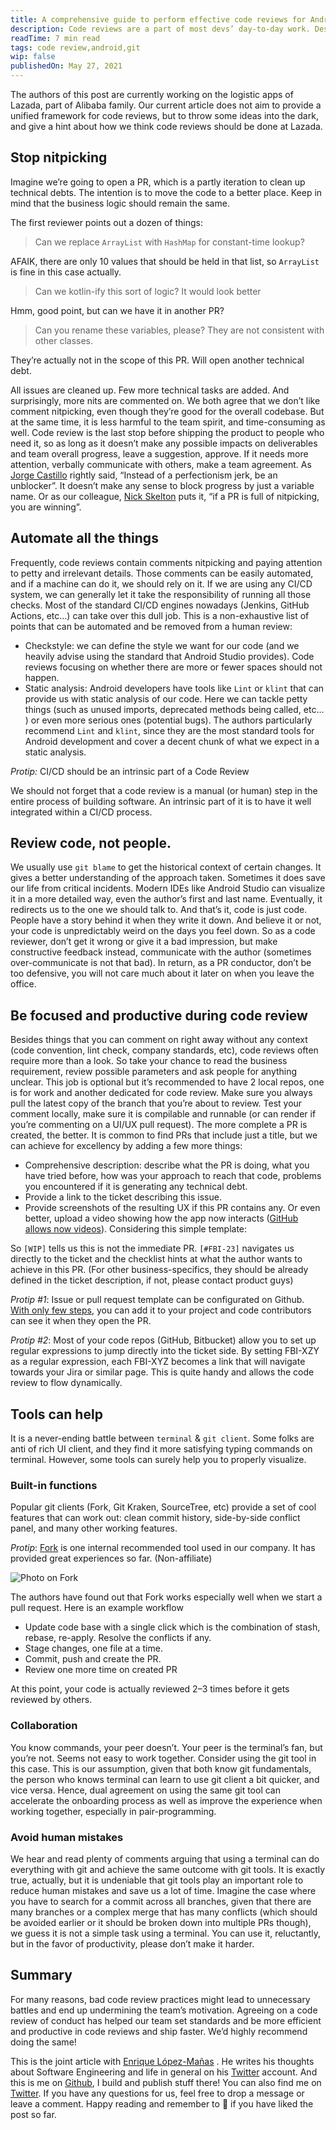 ```yaml
---
title: A comprehensive guide to perform effective code reviews for Android developers
description: Code reviews are a part of most devs’ day-to-day work. Despite being a standard industry practice for many years, there are still lots of disagreements around how code reviews should be conducted. In this post, we’ll look at how our framework helps us get code reviews done efficiently.
readTime: 7 min read
tags: code review,android,git
wip: false
publishedOn: May 27, 2021
---
```


The authors of this post are currently working on the logistic apps of Lazada, part of Alibaba family. Our current article does not aim to provide a unified framework for code reviews, but to throw some ideas into the dark, and give a hint about how we think code reviews should be done at Lazada.

## Stop nitpicking

Imagine we’re going to open a PR, which is a partly iteration to clean up technical debts. The intention is to move the code to a better place. Keep in mind that the business logic should remain the same.

The first reviewer points out a dozen of things:

> Can we replace `ArrayList` with `HashMap` for constant-time lookup?

AFAIK, there are only 10 values that should be held in that list, so `ArrayList` is fine in this case actually.

> Can we kotlin-ify this sort of logic? It would look better

Hmm, good point, but can we have it in another PR?

> Can you rename these variables, please? They are not consistent with other classes.

They’re actually not in the scope of this PR. Will open another technical debt.

All issues are cleaned up. Few more technical tasks are added. And surprisingly, more nits are commented on.
We both agree that we don’t like comment nitpicking, even though they’re good for the overall codebase. But at the same time, it is less harmful to the team spirit, and time-consuming as well.
Code review is the last stop before shipping the product to people who need it, so as long as it doesn’t make any possible impacts on deliverables and team overall progress, leave a suggestion, approve. If it needs more attention, verbally communicate with others, make a team agreement. As [Jorge Castillo](https://jorgecastillo.dev/a-letter-to-my-younger-self) rightly said, “Instead of a perfectionism jerk, be an unblocker”. It doesn’t make any sense to block progress by just a variable name. Or as our colleague, [Nick Skelton](https://medium.com/google-developer-experts/how-to-pull-request-d75ac81449a5) puts it, “if a PR is full of nitpicking, you are winning”.

## Automate all the things
Frequently, code reviews contain comments nitpicking and paying attention to petty and irrelevant details. Those comments can be easily automated, and if a machine can do it, we should rely on it. If we are using any CI/CD system, we can generally let it take the responsibility of running all those checks. Most of the standard CI/CD engines nowadays (Jenkins, GitHub Actions, etc…) can take over this dull job. This is a non-exhaustive list of points that can be automated and be removed from a human review:

- Checkstyle: we can define the style we want for our code (and we heavily advise using the standard that Android Studio provides). Code reviews focusing on whether there are more or fewer spaces should not happen.
- Static analysis: Android developers have tools like `Lint` or `klint` that can provide us with static analysis of our code. Here we can tackle petty things (such as unused imports, deprecated methods being called, etc… ) or even more serious ones (potential bugs). The authors particularly recommend `Lint` and `klint`, since they are the most standard tools for Android development and cover a decent chunk of what we expect in a static analysis.

*Protip:* CI/CD should be an intrinsic part of a Code Review

We should not forget that a code review is a manual (or human) step in the entire process of building software. An intrinsic part of it is to have it well integrated within a CI/CD process.

## Review code, not people.

We usually use `git blame` to get the historical context of certain changes. It gives a better understanding of the approach taken. Sometimes it does save our life from critical incidents. Modern IDEs like Android Studio can visualize it in a more detailed way, even the author’s first and last name. Eventually, it redirects us to the one we should talk to. And that’s it, code is just code. People have a story behind it when they write it down. And believe it or not, your code is unpredictably weird on the days you feel down. So as a code reviewer, don’t get it wrong or give it a bad impression, but make constructive feedback instead, communicate with the author (sometimes over-communicate is not that bad). In return, as a PR conductor, don’t be too defensive, you will not care much about it later on when you leave the office.

## Be focused and productive during code review
Besides things that you can comment on right away without any context (code convention, lint check, company standards, etc), code reviews often require more than a look. So take your chance to read the business requirement, review possible parameters and ask people for anything unclear. This job is optional but it’s recommended to have 2 local repos, one is for work and another dedicated for code review. Make sure you always pull the latest copy of the branch that you’re about to review. Test your comment locally, make sure it is compilable and runnable (or can render if you’re commenting on a UI/UX pull request).
The more complete a PR is created, the better. It is common to find PRs that include just a title, but we can achieve for excellency by adding a few more things:

- Comprehensive description: describe what the PR is doing, what you have tried before, how was your approach to reach that code, problems you encountered if it is generating any technical debt.
- Provide a link to the ticket describing this issue.
- Provide screenshots of the resulting UX if this PR contains any. Or even better, upload a video showing how the app now interacts ([GitHub allows now videos](https://docs.github.com/en/github/managing-your-work-on-github/file-attachments-on-issues-and-pull-requests)).
Considering this simple template:

<Gist id='422035112b3cd70eaf86efa9ac948b4a' />

So `[WIP]` tells us this is not the immediate PR. `[#FBI-23]` navigates us directly to the ticket and the checklist hints at what the author wants to achieve in this PR. (For other business-specifics, they should be already defined in the ticket description, if not, please contact product guys)

*Protip #1*: Issue or pull request template can be configurated on Github. [With only few steps](https://docs.github.com/en/communities/using-templates-to-encourage-useful-issues-and-pull-requests/creating-a-pull-request-template-for-your-repository), you can add it to your project and code contributors can see it when they open the PR.

*Protip #2*: Most of your code repos (GitHub, Bitbucket) allow you to set up regular expressions to jump directly into the ticket side. By setting FBI-XZY as a regular expression, each FBI-XYZ becomes a link that will navigate towards your Jira or similar page. This is quite handy and allows the code review to flow dynamically.

## Tools can help

It is a never-ending battle between `terminal` & `git client`. Some folks are anti of rich UI client, and they find it more satisfying typing commands on terminal. However, some tools can surely help you to properly visualize.

### Built-in functions
Popular git clients (Fork, Git Kraken, SourceTree, etc) provide a set of cool features that can work out: clean commit history, side-by-side conflict panel, and many other working features.

*Protip*: [Fork](https://git-fork.com/) is one internal recommended tool used in our company. It has provided great experiences so far. (Non-affiliate)

![Photo on [Fork](https://git-fork.com/)](https://miro.medium.com/max/700/0*Ez-_mtsvjz5ymPh0.jpg)


The authors have found out that Fork works especially well when we start a pull request. Here is an example workflow

- Update code base with a single click which is the combination of stash, rebase, re-apply. Resolve the conflicts if any.
- Stage changes, one file at a time.
- Commit, push and create the PR.
- Review one more time on created PR

At this point, your code is actually reviewed 2–3 times before it gets reviewed by others.

### Collaboration
You know commands, your peer doesn’t. Your peer is the terminal’s fan, but you’re not. Seems not easy to work together. Consider using the git tool in this case. This is our assumption, given that both know git fundamentals, the person who knows terminal can learn to use git client a bit quicker, and vice versa. Hence, dual agreement on using the same git tool can accelerate the onboarding process as well as improve the experience when working together, especially in pair-programming.

### Avoid human mistakes
We hear and read plenty of comments arguing that using a terminal can do everything with git and achieve the same outcome with git tools. It is exactly true, actually, but it is undeniable that git tools play an important role to reduce human mistakes and save us a lot of time. Imagine the case where you have to search for a commit across all branches, given that there are many branches or a complex merge that has many conflicts (which should be avoided earlier or it should be broken down into multiple PRs though), we guess it is not a simple task using a terminal. You can use it, reluctantly, but in the favor of productivity, please don’t make it harder.

## Summary
For many reasons, bad code review practices might lead to unnecessary battles and end up undermining the team’s motivation. Agreeing on a code review of conduct has helped our team set standards and be more efficient and productive in code reviews and ship faster. We’d highly recommend doing the same!

This is the joint article with [Enrique López-Mañas](https://twitter.com/eenriquelopez)
. He writes his thoughts about Software Engineering and life in general on his [Twitter](https://twitter.com/eenriquelopez) account. And this is me on [Github](https://github.com/fastphat), I build and publish stuff there! You can also find me on [Twitter](https://twitter.com/phatnhse). If you have any questions for us, feel free to drop a message or leave a comment. Happy reading and remember to 👏 if you have liked the post so far.